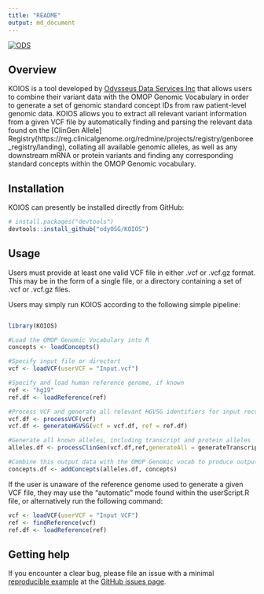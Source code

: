 ```yaml
---
title: "README"
output: md_document
---
```


<!-- README.md is generated from README.Rmd. Please edit that file -->

[![ODS](./img/ods_logo.jpg "Odysseus Data Services")](https://odysseusinc.com/){width=90 height=90}

## Overview

KOIOS is a tool developed by [Odysseus Data Services Inc](https://odysseusinc.com/) that allows users to combine their variant data with the OMOP Genomic Vocabulary in order to generate a set of genomic standard concept IDs from raw patient-level genomic data. KOIOS allows you to extract all relevant variant information from a given VCF file by automatically finding and parsing the relevant data found on the [ClinGen Allele] Registry(https://reg.clinicalgenome.org/redmine/projects/registry/genboree_registry/landing), collating all available genomic alleles, as well as any downstream mRNA or protein variants and finding any corresponding standard concepts within the OMOP Genomic vocabulary. 

## Installation

KOIOS can presently be installed directly from GitHub:

``` r
# install.packages("devtools")
devtools::install_github("odyOSG/KOIOS")
```

## Usage

Users must provide at least one valid VCF file in either .vcf or .vcf.gz format. This may be in the form of a single file, or a directory containing a set of .vcf or .vcf.gz files.

Users may simply run KOIOS according to the following simple pipeline:
``` r

library(KOIOS)

#Load the OMOP Genomic Vocabulary into R
concepts <- loadConcepts()

#Specify input file or directort
vcf <- loadVCF(userVCF = "Input.vcf")

#Specify and load human reference genome, if known
ref <- "hg19"
ref.df <- loadReference(ref)

#Process VCF and generate all relevant HGVSG identifiers for input records
vcf.df <- processVCF(vcf)
vcf.df <- generateHGVSG(vcf = vcf.df, ref = ref.df)

#Generate all known alleles, including transcript and protein alleles
alleles.df <- processClinGen(vcf.df,ref,generateAll = generateTranscripts)

#Combine this output data with the OMOP Genomic vocab to produce output
concepts.df <- addConcepts(alleles.df, concepts)

```

If the user is unaware of the reference genome used to generate a given VCF file, they may use the "automatic" mode found within the userScript.R file, or alternatively run the following command:

``` r
vcf <- loadVCF(userVCF = "Input VCF")
ref <- findReference(vcf)
ref.df <- loadReference(ref)
```

## Getting help

If you encounter a clear bug, please file an issue with a minimal [reproducible example](https://reprex.tidyverse.org/) at the [GitHub issues page](https://github.com/OdyOSG/KOIOS/issues).
